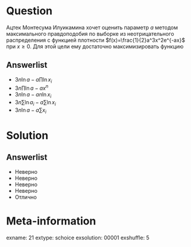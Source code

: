 Question
========
Ацтек Монтесума Илуикамина хочет оценить параметр $a$ методом максимального правдоподобия по выборке из неотрицательного распределения с функцией плотности $f(x)=\frac{1}{2}a^3x^2e^{-ax}$ при $x\geq 0$. 
Для этой цели ему достаточно максимизировать функцию
 

Answerlist
----------
*  $3n\ln a - a \prod \ln x_i$
*  $3n\prod \ln a - a x^n$
*  $3n \ln a - an \ln x_i$
*  $3n \sum \ln a_i - a \sum \ln x_i$
*  $3n \ln a - a \sum x_i$

Solution
========

Answerlist
----------
*  Неверно
*  Неверно
*  Неверно
*  Неверно
*  Отлично

Meta-information
================
exname: 21
extype: schoice
exsolution: 00001
exshuffle: 5
